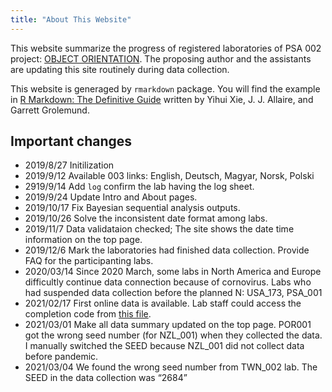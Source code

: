 ```yaml
---
title: "About This Website"
---
```


This website summarize the progress of registered laboratories of PSA 002 project: [OBJECT ORIENTATION](https://psysciacc.org/002-object-orientation/). The proposing author and the assistants are updating this site routinely during data collection. 

This website is generaged by `rmarkdown` package. You will find the example in [R Markdown: The Definitive Guide](https://bookdown.org/yihui/rmarkdown/rmarkdown-site.html) written by Yihui Xie, J. J. Allaire, and Garrett Grolemund.

## Important changes

- 2019/8/27 Initilization
- 2019/9/12 Available 003 links: English, Deutsch, Magyar, Norsk, Polski
- 2919/9/14 Add `log` confirm the lab having the log sheet.
- 2019/9/24 Update Intro and About pages.
- 2019/10/17 Fix Bayesian sequential analysis outputs.
- 2019/10/26 Solve the inconsistent date format among labs.
- 2019/11/7 Data validataion checked; The site shows the date time information on the top page.
- 2019/12/6 Mark the laboratories had finished data collection. Provide FAQ for the participanting labs.
- 2020/03/14 Since 2020 March, some labs in North America and Europe difficultly continue data connection because of cornovirus. Labs who had suspended data collection before the planned N: USA_173, PSA_001
- 2021/02/17 First online data is available. Lab staff could access the completion code from [this file](code.csv).
- 2021/03/01 Make all data summary updated on the top page. POR001 got the wrong seed number (for NZL_001) when they collected the data. I manually switched the SEED because NZL_001 did not collect data before pandemic. 
- 2021/03/04 We found the wrong seed number from TWN_002 lab. The SEED in the data collection was "2684"
